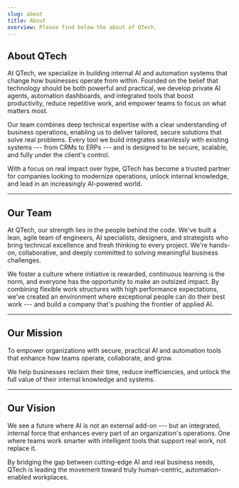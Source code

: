```yaml
---
slug: about
title: About
overview: Please find below the about of QTech.
---
```


## **About QTech**

At QTech, we specialize in building internal AI and automation systems that change how businesses operate from within. Founded on the belief that technology should be both powerful and practical, we develop private AI agents, automation dashboards, and integrated tools that boost productivity, reduce repetitive work, and empower teams to focus on what matters most.

Our team combines deep technical expertise with a clear understanding of business operations, enabling us to deliver tailored, secure solutions that solve real problems. Every tool we build integrates seamlessly with existing systems --- from CRMs to ERPs --- and is designed to be secure, scalable, and fully under the client's control.

With a focus on real impact over hype, QTech has become a trusted partner for companies looking to modernize operations, unlock internal knowledge, and lead in an increasingly AI-powered world.

---

## **Our Team**

At QTech, our strength lies in the people behind the code. We've built a lean, agile team of engineers, AI specialists, designers, and strategists who bring technical excellence and fresh thinking to every project. We're hands-on, collaborative, and deeply committed to solving meaningful business challenges.

We foster a culture where initiative is rewarded, continuous learning is the norm, and everyone has the opportunity to make an outsized impact. By combining flexible work structures with high performance expectations, we've created an environment where exceptional people can do their best work --- and build a company that's pushing the frontier of applied AI.

---

## **Our Mission**

To empower organizations with secure, practical AI and automation tools that enhance how teams operate, collaborate, and grow.

We help businesses reclaim their time, reduce inefficiencies, and unlock the full value of their internal knowledge and systems.

---

## **Our Vision**

We see a future where AI is not an external add-on --- but an integrated, internal force that enhances every part of an organization's operations. One where teams work smarter with intelligent tools that support real work, not replace it.

By bridging the gap between cutting-edge AI and real business needs, QTech is leading the movement toward truly human-centric, automation-enabled workplaces.
